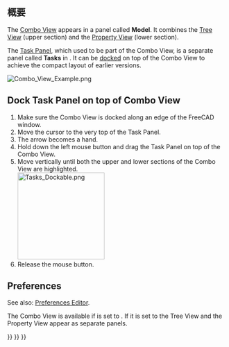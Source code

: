 <languages/>
{{TOCright}}

<span id="Introduction"></span>
== 概要 ==

The [[Combo_View|Combo View]] appears in a panel called '''Model'''. It combines the [[Tree_View|Tree View]] (upper section) and the [[Property_View|Property View]] (lower section).

The [[Task_Panel|Task Panel]], which used to be part of the Combo View, is a separate panel called '''Tasks''' in {{VersionPlus|1.0}}. It can be [[#Dock_Task_Panel_on_top_of_Combo_View|docked]] on top of the Combo View to achieve the compact layout of earlier versions.

[[File:Combo_View_Example.png]]
{{Caption|The Combo View (Model tab) with docked Task Panel (Tasks tab)}}

== Dock Task Panel on top of Combo View ==

# Make sure the Combo View is docked along an edge of the FreeCAD window.
# Move the cursor to the very top of the Task Panel.
# The arrow becomes a hand.
# Hold down the left mouse button and drag the Task Panel on top of the Combo View.
# Move vertically until both the upper and lower sections of the Combo View are highlighted.<br>[[File:Tasks_Dockable.png|200px]]
# Release the mouse button.

== Preferences ==

See also: [[Preferences_Editor|Preferences Editor]].

The Combo View is available if {{MenuCommand|Edit → Preferences → General → General → Tree View and Property View mode}} is set to {{Value|Combined}}. If it is set to {{Value|Independent}} the Tree View and the Property View appear as separate panels.


{{Interface_navi{{#translation:}}}}
{{Std_Base_navi{{#translation:}}}}
{{Userdocnavi{{#translation:}}}}